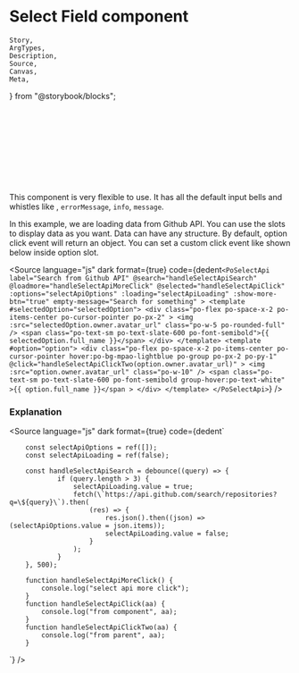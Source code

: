 # Select Field component

	Story,
	ArgTypes,
	Description,
	Source,
	Canvas,
	Meta,
} from "@storybook/blocks";



<Meta title="Form/Select Api" component={PoSelectApi} />

<Description of={PoSelectApi} />

<Canvas withToolbar>
	<div className="po-grid po-grid-cols-2 po-gap-5 po-bg-white po-p-5">
		<Story inline={true} id="form-select-api--select-field" />
		<br />
		<br />
		<br />
		<br />
		<br />
		<br />
		<br />
		&nbsp;
	</div>
</Canvas>

This component is very flexible to use.
It has all the default input bells and whistles like , `errorMessage`, `info`, `message`.

In this example, we are loading data from Github API. You can use the slots to display data as you want. Data can have any structure.
By default, option click event will return an object. You can set a custom click event like shown below inside option slot.

<Source
	language="js"
	dark
	format={true}
	code={dedent`
    <PoSelectApi
			label="Search from Github API"
			@search="handleSelectApiSearch"
			@loadmore="handleSelectApiMoreClick"
			@selected="handleSelectApiClick"
			:options="selectApiOptions"
			:loading="selectApiLoading"
			:show-more-btn="true"
			empty-message="Search for something"
		>
			<template #selectedOption="selectedOption">
				<div
					class="po-flex po-space-x-2 po-items-center po-cursor-pointer po-px-2"
				>
					<img
						:src="selectedOption.owner.avatar_url"
						class="po-w-5 po-rounded-full"
					/>
					<span class="po-text-sm po-text-slate-600 po-font-semibold">{{
						selectedOption.full_name
					}}</span>
				</div>
			</template>
			<template #option="option">
				<div
					class="po-flex po-space-x-2 po-items-center po-cursor-pointer hover:po-bg-mpao-lightblue po-group po-px-2 po-py-1"
					@click="handleSelectApiClickTwo(option.owner.avatar_url)"
				>
					<img :src="option.owner.avatar_url" class="po-w-10" />
					<span
						class="po-text-sm po-text-slate-600 po-font-semibold group-hover:po-text-white"
						>{{ option.full_name }}</span
					>
				</div>
			</template>
		</PoSelectApi>
  `}
/>

### Explanation

<Source
	language="js"
	dark
	format={true}
	code={dedent`

    	const selectApiOptions = ref([]);
    	const selectApiLoading = ref(false);

    	const handleSelectApiSearch = debounce((query) => {
    			if (query.length > 3) {
    				selectApiLoading.value = true;
    				fetch(\`https://api.github.com/search/repositories?q=\${query}\`).then(
    					(res) => {
    						res.json().then((json) => (selectApiOptions.value = json.items));
    						selectApiLoading.value = false;
    					}
    				);
    			}
    	}, 500);

    	function handleSelectApiMoreClick() {
    		console.log("select api more click");
    	}
    	function handleSelectApiClick(aa) {
    		console.log("from component", aa);
    	}
    	function handleSelectApiClickTwo(aa) {
    		console.log("from parent", aa);
    	}

`}
/>

<ArgTypes of={PoSelectApi} />
